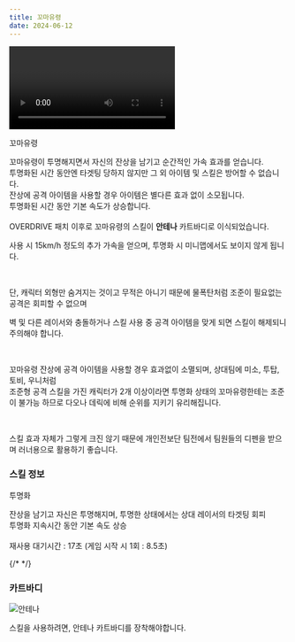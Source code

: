 ```yaml
---
title: 꼬마유령
date: 2024-06-12
---
```


<Division className="mdRatio">
	<Video fileName="skill/skill-spiritkid2.mp4" />
</Division>

<Sprite className="character" backgroundPosition="-295px -364px">꼬마유령</Sprite>

<Bq>꼬마유령이 투명해지면서 자신의 잔상을 남기고 순간적인 가속 효과를 얻습니다.<br/>
투명화된 시간 동안엔 타겟팅 당하지 않지만 그 외 아이템 및 스킬은 방어할 수 없습니다. <br/>
잔상에 공격 아이템을 사용할 경우 아이템은 별다른 효과 없이 소모됩니다.<br/>
투명화된 시간 동안 기본 속도가 상승합니다. <br/><br/>
OVERDRIVE 패치 이후로 꼬마유령의 스킬이 **안테나** 카트바디로 이식되었습니다.</Bq>

사용 시 15km/h 정도의 추가 가속을 얻으며, 투명화 시 미니맵에서도 보이지 않게 됩니다. 

<br/>

단, 캐릭터 외형만 숨겨지는 것이고 무적은 아니기 때문에 물폭탄처럼 조준이 필요없는 공격은 회피할 수 없으며

벽 및 다른 레이서와 충돌하거나 스킬 사용 중 공격 아이템을 맞게 되면 스킬이 해제되니 주의해야 합니다.

<br/>

꼬마유령 잔상에 공격 아이템을 사용할 경우 효과없이 소멸되며, 상대팀에 미소, 투탑, 토비, 우니처럼 <br/>
조준형 공격 스킬을 가진 캐릭터가 2개 이상이라면 투명화 상태의 꼬마유령한테는 조준이 불가능 하므로 다오나 데릭에 비해 순위를 지키기 유리해집니다.

<br/>

스킬 효과 자체가 그렇게 크진 않기 때문에 개인전보단 팀전에서 팀원들의 디펜을 받으며 러너용으로 활용하기 좋습니다.

### 스킬 정보

<Sprite className="skill" backgroundPosition="-460px -100px">투명화</Sprite>

<Info diffText="초보자 추천" titleText="투명화" tagText="액티브"/>

<Bq>잔상을 남기고 자신은 투명해지며, 투명한 상태에서는 상대 레이서의 타겟팅 회피 <br/>
투명화 지속시간 동안 기본 속도 상승<br/><br/>
재사용 대기시간 : 17초 (게임 시작 시 1회 : 8.5초)</Bq>

{/* <TagList title="재사용 대기시간">
    <Tag name="일반" text1="17초" text2="8.5초"/>
    <Tag name="고급" text1="16.1초" text2="8초"/>
    <Tag name="희귀" text1="15.2초" text2="7.6초"/>
    <Tag name="영웅" text1="14.3초" text2="7.1초"/>
    <Tag name="전설" text1="13.4초" text2="6.7초"/>
</TagList> */}

### 카트바디

<Img className="dynamicImage ob-p0" src="/images/karts/안테나.webp" alt="안테나"/>

스킬을 사용하려면, 안테나 카트바디를 장착해야합니다.